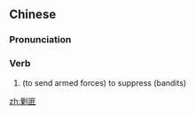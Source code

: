 ==Chinese==
{{zh-forms}}

===Pronunciation===
{{zh-pron
|m=jiǎofěi
|cat=v
}}

===Verb===
{{zh-verb}}

# (to send armed forces) to suppress (bandits)

[[zh:剿匪]]